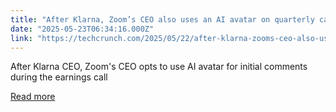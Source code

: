 ```yaml
---
title: "After Klarna, Zoom’s CEO also uses an AI avatar on quarterly call"
date: "2025-05-23T06:34:16.000Z"
link: "https://techcrunch.com/2025/05/22/after-klarna-zooms-ceo-also-uses-an-ai-avatar-on-quarterly-call/"
---
```


After Klarna CEO, Zoom's CEO opts to use AI avatar for initial comments during the earnings call

[Read more](https://techcrunch.com/2025/05/22/after-klarna-zooms-ceo-also-uses-an-ai-avatar-on-quarterly-call/)
